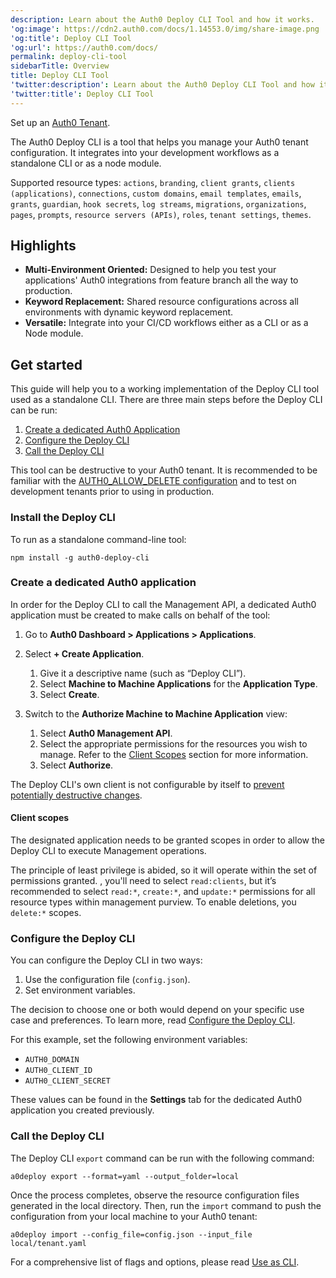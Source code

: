 ```yaml
---
description: Learn about the Auth0 Deploy CLI Tool and how it works.
'og:image': https://cdn2.auth0.com/docs/1.14553.0/img/share-image.png
'og:title': Deploy CLI Tool
'og:url': https://auth0.com/docs/
permalink: deploy-cli-tool
sidebarTitle: Overview
title: Deploy CLI Tool
'twitter:description': Learn about the Auth0 Deploy CLI Tool and how it works.
'twitter:title': Deploy CLI Tool
---
```

<Card title="Before you start">

Set up an [Auth0 Tenant](https://manage.auth0.com/).

</Card>

The Auth0 Deploy CLI is a tool that helps you manage your Auth0 tenant configuration. It integrates into your development workflows as a standalone CLI or as a node module.

Supported resource types: `actions`, `branding`, `client grants`, `clients (applications)`, `connections`, `custom domains`, `email templates`, `emails`, `grants`, `guardian`, `hook secrets`, `log streams`, `migrations`, `organizations`, `pages`, `prompts`, `resource servers (APIs)`, `roles`, `tenant settings`, `themes`.

## Highlights

* **Multi-Environment Oriented:** Designed to help you test your applications' Auth0 integrations from feature branch all the way to production.
* **Keyword Replacement:** Shared resource configurations across all environments with dynamic keyword replacement.
* **Versatile:** Integrate into your CI/CD workflows either as a CLI or as a Node module.

## Get started

This guide will help you to a working implementation of the Deploy CLI tool used as a standalone CLI. There are three main steps before the Deploy CLI can be run:

1. [Create a dedicated Auth0 Application](#create-a-dedicated-auth0-application)
2. [Configure the Deploy CLI](#configure-the-deploy-cli)
3. [Call the Deploy CLI](#call-the-deploy-cli)

<Warning>

This tool can be destructive to your Auth0 tenant. It is recommended to be familiar with the [AUTH0_ALLOW_DELETE configuration](/deploy-monitor/deploy-cli-tool/configure-the-deploy-cli#auth0_allow_delete) and to test on development tenants prior to using in production.

</Warning>

### Install the Deploy CLI

To run as a standalone command-line tool:

`npm install -g auth0-deploy-cli`

### Create a dedicated Auth0 application

In order for the Deploy CLI to call the <Tooltip tip="Management API: A product to allow customers to perform administrative tasks." cta="View Glossary" href="/glossary?term=Management+API">Management API</Tooltip>, a dedicated Auth0 application must be created to make calls on behalf of the tool:

1. Go to **Auth0 Dashboard > Applications > Applications**.
2. Select **+ Create Application**.

   1. Give it a descriptive name (such as “Deploy CLI”).
   2. Select **Machine to Machine Applications** for the **Application Type**.
   3. Select **Create**.
3. Switch to the **Authorize Machine to Machine Application** view:

   1. Select **Auth0 Management API**.
   2. Select the appropriate permissions for the resources you wish to manage. Refer to the [Client Scopes](#client-scopes) section for more information.
   3. Select **Authorize**.

<Callout icon="file-lines" color="#0EA5E9" iconType="regular">

The Deploy CLI's own client is not configurable by itself to [prevent potentially destructive changes](/deploy-monitor/deploy-cli-tool/resource-specific-documentation#client-grants).

</Callout>

#### Client scopes

The designated application needs to be granted scopes in order to allow the Deploy CLI to execute Management operations.

The principle of least privilege is abided, so it will operate within the set of permissions granted. , you'll need to select `read:clients`, but it’s recommended to select `read:*`, `create:*`, and `update:*` permissions for all resource types within management purview. To enable deletions, you `delete:*` scopes.

### Configure the Deploy CLI

You can configure the Deploy CLI in two ways:

1. Use the configuration file (`config.json`).
2. Set environment variables.

The decision to choose one or both would depend on your specific use case and preferences. To learn more, read [Configure the Deploy CLI](/deploy-monitor/deploy-cli-tool/configure-the-deploy-cli).

For this example, set the following environment variables:

* `AUTH0_DOMAIN`
* `AUTH0_CLIENT_ID`
* `AUTH0_CLIENT_SECRET`

These values can be found in the **Settings** tab for the dedicated Auth0 application you created previously.

### Call the Deploy CLI

The Deploy CLI `export` command can be run with the following command:

`a0deploy export --format=yaml --output_folder=local`

Once the process completes, observe the resource configuration files generated in the local directory. Then, run the `import` command to push the configuration from your local machine to your Auth0 tenant:

`a0deploy import --config_file=config.json --input_file local/tenant.yaml`

For a comprehensive list of flags and options, please read [Use as CLI](/deploy-monitor/deploy-cli-tool/use-as-a-cli).